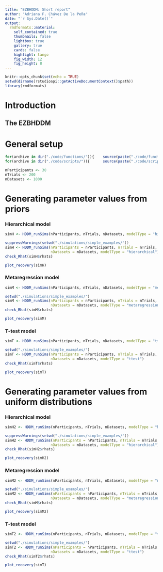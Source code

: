 ```yaml
---
title: "EZBHDDM: Short report"
author: "Adriana F. Chávez De la Peña"
date: "`r Sys.Date()`"
output:
  rmdformats::material:
    self_contained: true
    thumbnails: false
    lightbox: true
    gallery: true
    cards: false
    highlight: tango
    fig_width: 12 
    fig_height: 8 
---
```


```r
knitr::opts_chunk$set(echo = TRUE)
setwd(dirname(rstudioapi::getActiveDocumentContext()$path))
library(rmdformats)
```

# Introduction

\begin{align*}
\mathbf{Y} \sim \mbox{DDM}\bigl(\alpha, \nu, \tau \bigl)
\end{align*}

## The EZBHDDM

\begin{align*}
Y &\Rightarrow \{\dot{T}, \dot{M}, \dot{V}\}\\
\dot{T} &\sim \mbox{Binomial}(PC,N)\\
\dot{V} &\sim \mbox{Normal}(\frac{1}{PRT},\frac{N-1}{2(PRT)^2})\\
\dot{M} &\sim \mbox{Normal}(MRT, PRT \times N)\\
PC &= \frac{1}{\exp(-\alpha\nu)+1}\\
MRT &= \tau + \frac{\alpha}{2\nu}\frac{\exp(-\alpha\nu)-1}{\exp(-\alpha\nu)+1}\\
PRT &= \frac{\alpha}{2\nu^3}\{\frac{1-2\alpha\nu\exp(-\alpha\nu)-\exp(-\alpha\nu)^2}{(\exp(-\alpha\nu)+1)^2}\}
\end{align*}

# General setup

```r
for(archive in dir("./code/functions/")){    source(paste("./code/functions/",archive,sep=""))     }
for(archive in dir("./code/scripts/")){      source(paste("./code/scripts/",archive,sep=""))       }
```

```r
nParticipants <- 30
nTrials <- 200
nDatasets <- 1000
```

# Generating parameter values from priors

### Hierarchical model

```r
simH <- HDDM_runSims(nParticipants, nTrials, nDatasets, modelType = "hierarchical")
```

```r
suppressWarnings(setwd("./simulations/simple_examples/"))
simH <- HDDM_runSims(nParticipants = nParticipants, nTrials = nTrials, 
                     nDatasets = nDatasets, modelType = "hierarchical")
check_Rhat(simH$rhats)
```

```r
plot_recovery(simH)
```

### Metaregression model

```r
simM <- HDDM_runSims(nParticipants, nTrials, nDatasets, modelType = "metaregression")
```

```r
setwd("./simulations/simple_examples/")
simM <- HDDM_runSims(nParticipants = nParticipants, nTrials = nTrials, 
                     nDatasets = nDatasets, modelType = "metaregression")
check_Rhat(simM$rhats)
```

```r
plot_recovery(simM)
```

### T-test model

```r
simT <- HDDM_runSims(nParticipants, nTrials, nDatasets, modelType = "ttest")
```

```r
setwd("./simulations/simple_examples/")
simT <- HDDM_runSims(nParticipants = nParticipants, nTrials = nTrials, 
                     nDatasets = nDatasets, modelType = "ttest")
check_Rhat(simT$rhats)
```

```r
plot_recovery(simT)
```





# Generating parameter values from uniform distributions

### Hierarchical model

```r
simH2 <- HDDM_runSims(nParticipants, nTrials, nDatasets, modelType = "hierarchical", fromPrior = FALSE)
```

```r
suppressWarnings(setwd("./simulations/simple_examples/"))
simH2 <- HDDM_runSims(nParticipants = nParticipants, nTrials = nTrials, fromPrior = FALSE, 
                     nDatasets = nDatasets, modelType = "hierarchical")
check_Rhat(simH2$rhats)
```

```r
plot_recovery(simH2)
```

### Metaregression model

```r
simM2 <- HDDM_runSims(nParticipants, nTrials, nDatasets, modelType = "metaregression",  fromPrior = FALSE)
```

```r
setwd("./simulations/simple_examples/")
simM2 <- HDDM_runSims(nParticipants = nParticipants, nTrials = nTrials, fromPrior = FALSE,
                     nDatasets = nDatasets, modelType = "metaregression")
check_Rhat(simM$rhats)
```

```r
plot_recovery(simM2)
```

### T-test model

```r
simT2 <- HDDM_runSims(nParticipants, nTrials, nDatasets, modelType = "ttest", fromPrior = FALSE)
```

```r
setwd("./simulations/simple_examples/")
simT2 <- HDDM_runSims(nParticipants = nParticipants, nTrials = nTrials, fromPrior = FALSE,
                     nDatasets = nDatasets, modelType = "ttest")
check_Rhat(simT2$rhats)
```

```r
plot_recovery(simT)
```



